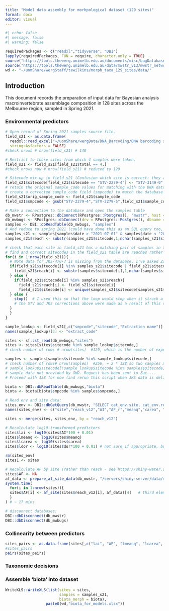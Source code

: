 ```yaml
---
title: "Model data assembly for morhpological dataset (129 sites)"
format: docx
editor: visual
---
```


```r
#| echo: false
#| message: false
#| warning: false

requiredPackages <- c("readxl","tidyverse", "DBI")
lapply(requiredPackages, FUN = require, character.only = TRUE)
source("https://tools.thewerg.unimelb.edu.au/documents/misc/bugDatabaseFunctions.R")
source("https://tools.thewerg.unimelb.edu.au/data/mwstr_v13/mwstr_network_functions.R")
wd <- "~/uomShare/wergStaff/tewilkins/morph_taxa_129_sites/data/"
```

## Introduction

This document records the preparation of input data for Bayesian analysis macroinvertebrate assemblage composition in 128 sites across the Melbourne region, sampled in Spring 2021.

### Environmental predictors


```r
# Open record of Spring 2021 samples source file.
field_s21 <- as.data.frame(
  readxl::read_excel("~/uomShare/wergData/DNA_Barcoding/DNA barcoding samples processing Spr2021.xlsx"),
  stringsAsfactors = FALSE)
#check nrows # nrow(field_s21) # 140

# Restrict to those sites from which 4 samples were taken.
field_s21 <- field_s21[field_s21$total == 4,]
#check nrows now # nrow(field_s21) # reduced to 129

# Sitecode mix-up in field_s21 (Confusion which site is correct: they are very close and can be considered equivalent I think)
field_s21$sitecode[field_s21$sitecode == "STV-2279-4"] <- "STV-3149-0"
# retain the original sample_code values for matching with the DNA data, and
# create a corrected sample_code field (smpcode) to match the database values
field_s21$orig_sample_code <- field_s21$sample_code
field_s21$smpcode <- gsub("STV-2279-4","STV-2279-5",field_s21$sample_code)

# Make a connection to the database and open the samples table
db_mwstr <- RPostgres::dbConnect(RPostgres::Postgres(), "mwstr", host = "localhost", port = 5432, user = "readonly", password = "reachcode_42")
db_mwbugs <- RPostgres::dbConnect(drv = RPostgres::Postgres(), dbname = "mwbugs", host = "localhost", port = 5432, user = "readonly", password = "reachcode_42")
samples <- DBI::dbReadTable(db_mwbugs, "samples")
# And reduce to spring 2021 (could have done this as an SQL query too, of course)
samples_s21 <- samples[samples$date > "2021-07-01" & samples$date < "2021-12-31",]
samples_s21$reach <- substr(samples_s21$sitecode,1,nchar(samples_s21$sitecode)-2)

# check that each site in field_s21 has a matching pair of samples in the database.
# find and correct sitecodes in the field_s21 table are reaches rather than sitecodes,
for(i in 1:nrow(field_s21)){
  # Note data for JKS-470-7 is missing from the database. I've asked Zac to check and resuppply
  if(field_s21$sitecode[i] %in% samples_s21$sitecode | field_s21$sitecode[i] == "JKS-470-7"){
    field_s21$reach[i] <- substr(samples$sitecode[i],1,nchar(samples$sitecode[i])-2)
  } else {
    if(field_s21$sitecode[i] %in% samples_s21$reach){
      field_s21$reach[i] <- field_s21$sitecode[i]
      field_s21$sitecode[i] <- unique(samples_s21$sitecode[samples_s21$reach == field_s21$sitecode[i]])
  } else {
    stop()  # I used this so that the loop would stop when it struck a mismatch
    # the STV and JKS corrections above were made as a result of this step.
  }
  }
}

sample_lookup <- field_s21[,c("smpcode","sitecode","Extraction name")]
names(sample_lookup)[3] <- "extract_code"

sites <- sf::st_read(db_mwbugs,"sites")
sites <- sites[sites$sitecode %in% sample_lookup$sitecode,]
# check number of rows # nrow(sites)  #129, which is the number of expected sites

samples <- samples[samples$sitecode %in% sample_lookup$sitecode,]
# check number of rows# nrow(samples)  #256, = 2 * 128 so two samples missing...
# sample_lookup$sitecode[!sample_lookup$sitecode %in% samples$sitecode] #"JKS-470-7"
# sample data not provided by GHD. Request has been sent to Zac....
# Proceed with 128 for now (and rerun this script when JKS data is delivered)

biota <- DBI::dbReadTable(db_mwbugs,"biota")
biota <- biota[biota$smpcode %in% samples$smpcode,]

# Read env and site data:
sites_env <- DBI::dbGetQuery(db_mwstr, "SELECT cat_env.site, cat_env.reach, cat_env.ei_2022, cat_env.af_2022, cat_env.meanq_mm, subcs.carea_km2, cat_env.dor FROM cat_env JOIN subcs ON cat_env.site = subcs.site")
names(sites_env) <- c("site","reach_v12","AI","AF_r","meanq","carea", "dor")

sites <- merge(sites, sites_env, by = "reach_v12")

# Recalculate log10-transformed predictors
sites$lai <- log10(sites$AI*100 + 0.01)
sites$lmeanq <- log10(sites$meanq)
sites$lcarea <- log10(sites$carea)
sites$ldor <- log10(sites$dor*100 + 0.01) # not sure if appropriate, but it helps the spread of data

rm(sites_env)
sites1 <- sites

# Recalculate AF by site (rather than reach - see https://shiny-water.science.unimelb.edu.au/mwstr_manual/c6-trees.html for explanation and calculations)
sites$AF <- NA
af_data <- prepare_af_site_data(db_mwstr, "/servers/shiny-server/data/mwstr_v13") # takes ~ 2 min
system.time(
  for(i in 1:nrow(sites)){
  sites$AF[i] <- af_site(sites$reach_v12[i], af_data)[4]   # third element is af_2018
  }
) # ~ 17 mins

# disconnect databases:
DBI::dbDisconnect(db_mwstr)
DBI::dbDisconnect(db_mwbugs)

```

### Collinearity between predictors

```r

sites_pairs <- as.data.frame(sites[,c("lai", "AF", "lmeanq", "lcarea", "dor")])[,1:5]
#sites_pairs
pairs(sites_pairs)

```

### Taxonomic decisions



### Assemble 'biota' into dataset

```r

WriteXLS::WriteXLS(list(sites = sites, 
                        samples = samples_s21,
                        biota_morph = biota),
                  paste0(wd,"biota_for_models.xlsx"))


```




